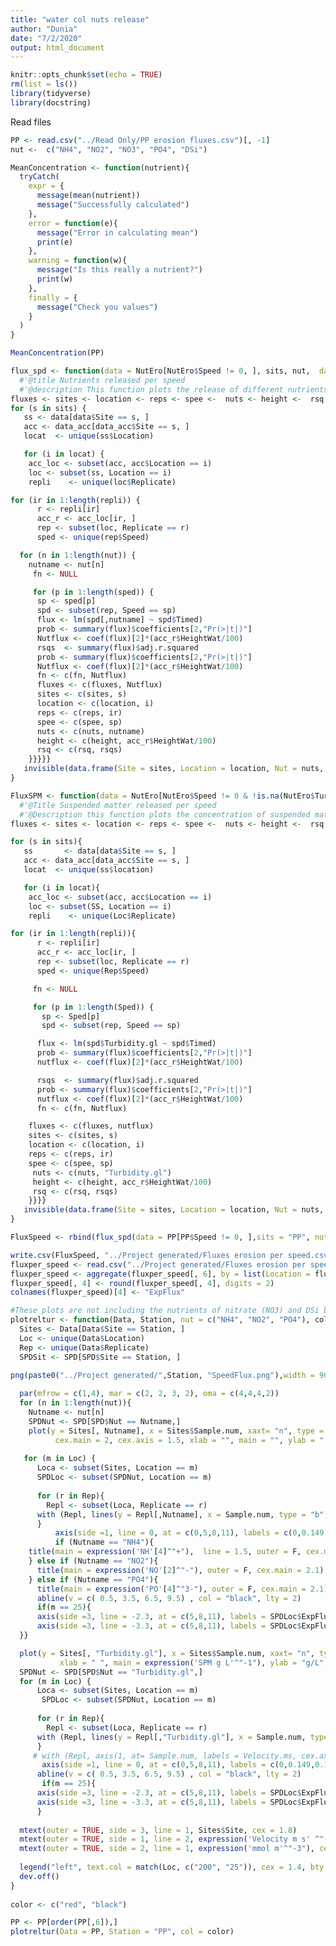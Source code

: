```yaml
---
title: "water col nuts release"
author: "Dunia"
date: "7/2/2020"
output: html_document
---
```


```r
knitr::opts_chunk$set(echo = TRUE)
rm(list = ls())
library(tidyverse)
library(docstring)
```
Read files
```r
PP <- read.csv("../Read Only/PP erosion fluxes.csv")[, -1]
nut <-  c("NH4", "NO2", "NO3", "PO4", "DSi")
```

```r
MeanConcentration <- function(nutrient){
  tryCatch(
    expr = {
      message(mean(nutrient))
      message("Successfully calculated")
    },
    error = function(e){
      message("Error in calculating mean")
      print(e)
    },
    warning = function(w){
      message("Is this really a nutrient?")
      print(w)
    },
    finally = {
      message("Check you values")
    }
  )
}

MeanConcentration(PP)
```

```r
flux_spd <- function(data = NutEro[NutEro$Speed != 0, ], sits, nut,  data_acc = PP[, c(1:3, 18:20)]) {
  #'@title Nutrients released per speed
  #'@description This function plots the release of different nutrients at different time steps and at different speeds. Suspended particulate matter is not included in this function because the scale is different. It returns a graph of the triplicate.
fluxes <- sites <- location <- reps <- spee <-  nuts <- height <-  rsq <-  NULL
for (s in sits) {
   ss <- data[data$Site == s, ]
   acc <- data_acc[data_acc$Site == s, ]
   locat  <- unique(ss$Location)

   for (i in locat) {
    acc_loc <- subset(acc, acc$Location == i)
    loc <- subset(ss, Location == i)
    repli    <- unique(loc$Replicate)

for (ir in 1:length(repli)) {
      r <- repli[ir]
      acc_r <- acc_loc[ir, ]
      rep <- subset(loc, Replicate == r)
      sped <- unique(rep$Speed)

  for (n in 1:length(nut)) {
    nutname <- nut[n]
     fn <- NULL

     for (p in 1:length(sped)) {
      sp <- sped[p]
      spd <- subset(rep, Speed == sp)
      flux <- lm(spd[,nutname] ~ spd$Timed)
      prob <- summary(flux)$coefficients[2,"Pr(>|t|)"]
      Nutflux <- coef(flux)[2]*(acc_r$HeightWat/100)
      rsqs  <- summary(flux)$adj.r.squared
      prob <- summary(flux)$coefficients[2,"Pr(>|t|)"]
      Nutflux <- coef(flux)[2]*(acc_r$HeightWat/100)
      fn <- c(fn, Nutflux)
      fluxes <- c(fluxes, Nutflux)
      sites <- c(sites, s)
      location <- c(location, i)
      reps <- c(reps, ir)
      spee <- c(spee, sp)
      nuts <- c(nuts, nutname)
      height <- c(height, acc_r$HeightWat/100)
      rsq <- c(rsq, rsqs)
    }}}}}
   invisible(data.frame(Site = sites, Location = location, Nut = nuts, Rep = reps, Speed = spee, Fluxes = fluxes, Height = height, rsq = rsq))
}
```

```r
FluxSPM <- function(data = NutEro[NutEro$Speed != 0 & !is.na(NutEro$Turbidity.gl),], sits, data_acc = PP[,c(1:3,18:20)]) {
  #'@Title Suspended matter released per speed
  #'@Description this function plots the concentration of suspended matter released at different speeds and time steps
fluxes <- sites <- location <- reps <- spee <-  nuts <- height <-  rsq <-  NULL

for (s in sits){
   ss       <- data[data$Site == s, ]
   acc <- data_acc[data_acc$Site == s, ]
   locat  <- unique(ss$location)

   for (i in locat){
    acc_loc <- subset(acc, acc$Location == i)
    loc <- subset(SS, Location == i)
    repli    <- unique(Loc$Replicate)

for (ir in 1:length(repli)){
      r <- repli[ir]
      acc_r <- acc_loc[ir, ]
      rep <- subset(loc, Replicate == r)
      sped <- unique(Rep$Speed)

     fn <- NULL

     for (p in 1:length(Sped)) {
       sp <- Sped[p]
       spd <- subset(rep, Speed == sp)

      flux <- lm(spd$Turbidity.gl ~ spd$Timed)
      prob <- summary(flux)$coefficients[2,"Pr(>|t|)"]
      nutflux <- coef(flux)[2]*(acc_r$HeightWat/100)

      rsqs  <- summary(flux)$adj.r.squared
      prob <- summary(flux)$coefficients[2,"Pr(>|t|)"]
      nutflux <- coef(flux)[2]*(acc_r$HeightWat/100)
      fn <- c(fn, Nutflux)

    fluxes <- c(fluxes, nutflux)
    sites <- c(sites, s)
    location <- c(location, i)
    reps <- c(reps, ir)
    spee <- c(spee, sp)
     nuts <- c(nuts, "Turbidity.gl")
     height <- c(height, acc_r$HeightWat/100)
     rsq <- c(rsq, rsqs)
    }}}}
   invisible(data.frame(Site = sites, Location = location, Nut = nuts, Rep = reps, Speed = spee, Fluxes = fluxes, Height = height, rsq = rsq))
}

FluxSpeed <- rbind(flux_spd(data = PP[PP$Speed != 0, ],sits = "PP", nut = nut), FluxSPM(data = PP[PP$Speed != 0, ],sits = "PP"))
```
```r
write.csv(FluxSpeed, "../Project generated/Fluxes erosion per speed.csv")
fluxper_speed <- read.csv("../Project generated/Fluxes erosion per speed.csv")[, -1] 
fluxper_speed <- aggregate(fluxper_speed[, 6], by = list(Location = fluxper_speed$Location, Nut = fluxper_speed$Nut,Speed = fluxper_speed$Speed), FUN = mean)
fluxper_speed[, 4] <- round(fluxper_speed[, 4], digits = 2)
colnames(fluxper_speed)[4] <- "ExpFlux"
```

```r
#These plots are not including the nutrients of nitrate (NO3) and DSi because they did not show a clear correlation between erosion and changes in the concentration in the water column.
plotreltur <- function(Data, Station, nut = c("NH4", "NO2", "PO4"), col, SPD = fluxper_speed){
  Sites <- Data[Data$Site == Station, ]
  Loc <- unique(Data$Location)
  Rep <- unique(Data$Replicate)
  SPDSit <- SPD[SPD$Site == Station, ]

png(paste0("../Project generated/",Station, "SpeedFlux.png"),width = 900, height = 280)
     
  par(mfrow = c(1,4), mar = c(2, 2, 3, 2), oma = c(4,4,4,2))
  for (n in 1:length(nut)){
    Nutname <- nut[n]
    SPDNut <- SPD[SPD$Nut == Nutname,]
    plot(y = Sites[, Nutname], x = Sites$Sample.num, xaxt= "n", type = "n",
          cex.main = 2, cex.axis = 1.5, xlab = "", main = "", ylab = " ")
    
   for (m in Loc) {
      Loca <- subset(Sites, Location == m)
      SPDLoc <- subset(SPDNut, Location == m)
      
      for (r in Rep){
        Repl <- subset(Loca, Replicate == r)
      with (Repl, lines(y = Repl[,Nutname], x = Sample.num, type = "b", col = col[Loc == m]), cex.axis = 1.5)
      }
          axis(side =1, line = 0, at = c(0,5,8,11), labels = c(0,0.149,0.175,0.203), cex.axis = 1.5)
          if (Nutname == "NH4"){
    title(main = expression('NH'[4]^"+"),  line = 1.5, outer = F, cex.main = 2.1)
    } else if (Nutname == "NO2"){
      title(main = expression('NO'[2]^"-"), outer = F, cex.main = 2.1)
    } else if (Nutname == "PO4"){
      title(main = expression('PO'[4]^"3-"), outer = F, cex.main = 2.1)}
      abline(v = c( 0.5, 3.5, 6.5, 9.5) , col = "black", lty = 2)
      if(m == 25){
      axis(side =3, line = -2.3, at = c(5,8,11), labels = SPDLoc$ExpFlux[SPDLoc$Location == 25], col.axis = col[Loc == m], cex.axis = 1.2, tick = F)} else if(m == 200) {
      axis(side =3, line = -3.3, at = c(5,8,11), labels = SPDLoc$ExpFlux[SPDLoc$Location == 200], col.axis = col[Loc == m], cex.axis = 1.2, tick = F)} 
  }}

  plot(y = Sites[, "Turbidity.gl"], x = Sites$Sample.num, xaxt= "n", type = "n",
           xlab = " ", main = expression('SPM g L'^"-1"), ylab = "g/L", cex.main = 2.1, cex.axis = 1.3, cex.lab = 2)
  SPDNut <- SPD[SPD$Nut == "Turbidity.gl",]
  for (m in Loc) {
      Loca <- subset(Sites, Location == m)
       SPDLoc <- subset(SPDNut, Location == m)
      
      for (r in Rep){
        Repl <- subset(Loca, Replicate == r)
      with (Repl, lines(y = Repl[,"Turbidity.gl"], x = Sample.num, type = "b", col = col[Loc == m]))
      }
     # with (Repl, axis(1, at= Sample.num, labels = Velocity.ms, cex.axis = 1.5))
       axis(side =1, line = 0, at = c(0,5,8,11), labels = c(0,0.149,0.175,0.203), cex.axis = 1.5)
      abline(v = c( 0.5, 3.5, 6.5, 9.5) , col = "black", lty = 2)
       if(m == 25){
      axis(side =3, line = -2.3, at = c(5,8,11), labels = SPDLoc$ExpFlux[SPDLoc$Location == 25], col.axis = col[Loc == m], cex.axis = 1.2, tick = F)} else if(m == 200) {
      axis(side =3, line = -3.3, at = c(5,8,11), labels = SPDLoc$ExpFlux[SPDLoc$Location == 200], col.axis = col[Loc == m], cex.axis = 1.2, tick = F)}
      }
 
  mtext(outer = TRUE, side = 3, line = 1, Sites$Site, cex = 1.8)
  mtext(outer = TRUE, side = 1, line = 2, expression('Velocity m s' ^"-1"), cex = 1.5)
  mtext(outer = TRUE, side = 2, line = 1, expression('mmol m'^"-3"), cex = 1.5)
  
  legend("left", text.col = match(Loc, c("200", "25")), cex = 1.4, bty = "n", legend = Loc ) 
  dev.off()
}
 
color <- c("red", "black")

PP <- PP[order(PP[,6]),]
plotreltur(Data = PP, Station = "PP", col = color)
 
```
